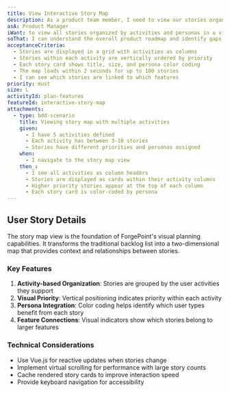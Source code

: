```yaml
---
title: View Interactive Story Map
description: As a product team member, I need to view our stories organized in a visual map format
asA: Product Manager
iWant: to view all stories organized by activities and personas in a visual map
soThat: I can understand the overall product roadmap and identify gaps or overlaps
acceptanceCriteria:
  - Stories are displayed in a grid with activities as columns
  - Stories within each activity are vertically ordered by priority
  - Each story card shows title, size, and persona color coding
  - The map loads within 2 seconds for up to 100 stories
  - I can see which stories are linked to which features
priority: must
size: L
activityId: plan-features
featureId: interactive-story-map
attachments:
  - type: bdd-scenario
    title: Viewing story map with multiple activities
    given:
      - I have 5 activities defined
      - Each activity has between 3-10 stories
      - Stories have different priorities and personas assigned
    when:
      - I navigate to the story map view
    then_:
      - I see all activities as column headers
      - Stories are displayed as cards within their activity columns
      - Higher priority stories appear at the top of each column
      - Each story card is color-coded by persona
---
```


## User Story Details

The story map view is the foundation of ForgePoint's visual planning capabilities. It transforms the traditional backlog list into a two-dimensional map that provides context and relationships between stories.

### Key Features

1. **Activity-based Organization**: Stories are grouped by the user activities they support
2. **Visual Priority**: Vertical positioning indicates priority within each activity
3. **Persona Integration**: Color coding helps identify which user types benefit from each story
4. **Feature Connections**: Visual indicators show which stories belong to larger features

### Technical Considerations

- Use Vue.js for reactive updates when stories change
- Implement virtual scrolling for performance with large story counts
- Cache rendered story cards to improve interaction speed
- Provide keyboard navigation for accessibility